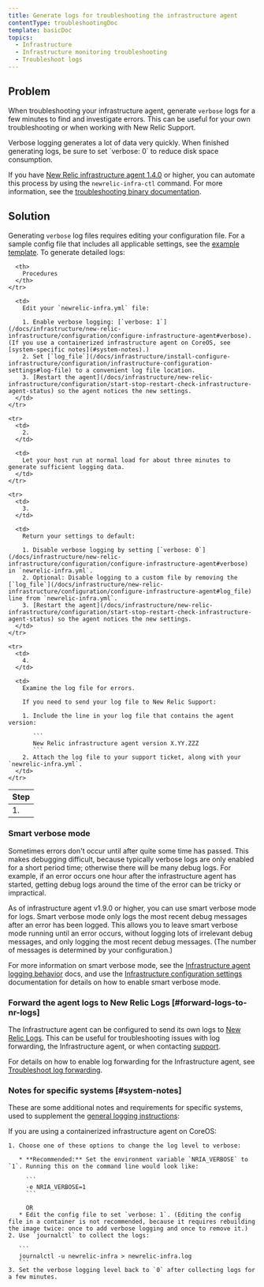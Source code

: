 ```yaml
---
title: Generate logs for troubleshooting the infrastructure agent
contentType: troubleshootingDoc
template: basicDoc
topics:
  - Infrastructure
  - Infrastructure monitoring troubleshooting
  - Troubleshoot logs
---
```


## Problem

When troubleshooting your infrastructure agent, generate `verbose` logs for a few minutes to find and investigate errors. This can be useful for your own troubleshooting or when working with New Relic Support.

<Callout variant="important">
  Verbose logging generates a lot of data very quickly. When finished generating logs, be sure to set `verbose: 0` to reduce disk space consumption.
</Callout>

If you have [New Relic infrastructure agent 1.4.0](/docs/release-notes/infrastructure-release-notes/infrastructure-agent-release-notes/new-relic-infrastructure-agent-140) or higher, you can automate this process by using the `newrelic-infra-ctl` command. For more information, see the [troubleshooting binary documentation](/docs/infrastructure/install-configure-manage-infrastructure/manage-your-agent/troubleshoot-running-agent).

## Solution

Generating `verbose` log files requires editing your configuration file. For a sample config file that includes all applicable settings, see the [example template](/docs/infrastructure/new-relic-infrastructure/configuration/infrastructure-config-file-template-newrelic-infrayml). To generate detailed logs:

<Table>
  <thead>
    <tr>
      <th>
        Step
      </th>

      <th>
        Procedures
      </th>
    </tr>
  </thead>

  <tbody>
    <tr>
      <td>
        1.
      </td>

      <td>
        Edit your `newrelic-infra.yml` file:

        1. Enable verbose logging: [`verbose: 1`](/docs/infrastructure/new-relic-infrastructure/configuration/configure-infrastructure-agent#verbose). (If you use a containerized infrastructure agent on CoreOS, see [system-specific notes](#system-notes).)
        2. Set [`log_file`](/docs/infrastructure/install-configure-infrastructure/configuration/infrastructure-configuration-settings#log-file) to a convenient log file location.
        3. [Restart the agent](/docs/infrastructure/new-relic-infrastructure/configuration/start-stop-restart-check-infrastructure-agent-status) so the agent notices the new settings.
      </td>
    </tr>

    <tr>
      <td>
        2.
      </td>

      <td>
        Let your host run at normal load for about three minutes to generate sufficient logging data.
      </td>
    </tr>

    <tr>
      <td>
        3.
      </td>

      <td>
        Return your settings to default:

        1. Disable verbose logging by setting [`verbose: 0`](/docs/infrastructure/new-relic-infrastructure/configuration/configure-infrastructure-agent#verbose) in `newrelic-infra.yml`.
        2. Optional: Disable logging to a custom file by removing the [`log_file`](/docs/infrastructure/new-relic-infrastructure/configuration/configure-infrastructure-agent#log_file) line from `newrelic-infra.yml`.
        3. [Restart the agent](/docs/infrastructure/new-relic-infrastructure/configuration/start-stop-restart-check-infrastructure-agent-status) so the agent notices the new settings.
      </td>
    </tr>

    <tr>
      <td>
        4.
      </td>

      <td>
        Examine the log file for errors.

        If you need to send your log file to New Relic Support:

        1. Include the line in your log file that contains the agent version:

           ```
           New Relic infrastructure agent version X.YY.ZZZ
           ```
        2. Attach the log file to your support ticket, along with your `newrelic-infra.yml`.
      </td>
    </tr>
  </tbody>
</Table>

### Smart verbose mode

Sometimes errors don't occur until after quite some time has passed. This makes debugging difficult, because typically verbose logs are only enabled for a short period time; otherwise there will be many debug logs. For example, if an error occurs one hour after the infrastructure agent has started, getting debug logs around the time of the error can be tricky or impractical.

As of infrastructure agent v1.9.0 or higher, you can use smart verbose mode for logs. Smart verbose mode only logs the most recent debug messages after an error has been logged. This allows you to leave smart verbose mode running until an error occurs, without logging lots of irrelevant debug messages, and only logging the most recent debug messages. (The number of messages is determined by your configuration.)

For more information on smart verbose mode, see the [Infrastructure agent logging behavior](https://docs.newrelic.com/docs/infrastructure/infrastructure-troubleshooting/troubleshoot-logs/infrastructure-agent-logging-behavior#smart-verbose-mode) docs, and use the [Infrastructure configuration settings](https://docs.newrelic.com/docs/infrastructure/install-configure-manage-infrastructure/configuration/infrastructure-configuration-settings#verbose) documentation for details on how to enable smart verbose mode.

### Forward the agent logs to New Relic Logs [#forward-logs-to-nr-logs]

The Infrastructure agent can be configured to send its own logs to [New Relic Logs](https://docs.newrelic.com/docs/logs/new-relic-logs/get-started/introduction-new-relic-logs). This can be useful for troubleshooting issues with log forwarding, the Infrastructure agent, or when contacting [support](https://support.newrelic.com/ "Link opens in a new window.").

For details on how to enable log forwarding for the Infrastructure agent, see [Troubleshoot log forwarding](/docs/logs/enable-new-relic-logs/1-enable-logs/forward-your-logs-using-new-relic-infrastructure#troubleshoot).

### Notes for specific systems [#system-notes]

These are some additional notes and requirements for specific systems, used to supplement the [general logging instructions](#verbose):

<CollapserGroup>
  <Collapser
    id="coreos"
    title="Containerized agent on CoreOS"
  >
    If you are using a containerized infrastructure agent on CoreOS:

    1. Choose one of these options to change the log level to verbose:

       * **Recommended:** Set the environment variable `NRIA_VERBOSE` to `1`. Running this on the command line would look like:

         ```
         -e NRIA_VERBOSE=1
         ```

         OR
       * Edit the config file to set `verbose: 1`. (Editing the config file in a container is not recommended, because it requires rebuilding the image twice: once to add verbose logging and once to remove it.)
    2. Use `journalctl` to collect the logs:

       ```
       journalctl -u newrelic-infra > newrelic-infra.log
       ```
    3. Set the verbose logging level back to `0` after collecting logs for a few minutes.
  </Collapser>
</CollapserGroup>
